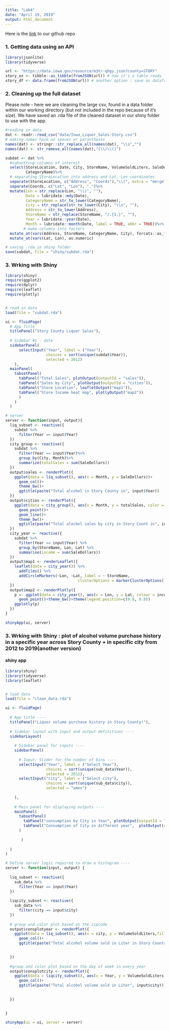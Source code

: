 ```yaml
---
title: "Lab4"
date: "April 19, 2019"
output: html_document
---
```


Here is the [link](https://github.com/zeruiz/585Lab4) to our github repo

### 1. Getting data using an API

```r
library(jsonlite)
library(tidyverse)

url <- "https://data.iowa.gov/resource/m3tr-qhgy.json?county=STORY"
story_ex <- tibble::as_tibble(fromJSON(url)) # now it's a table ready for cleaning
story_df <- data.frame(fromJSON(url)) # another option : save as dataframe 

```

### 2. Cleaning up the full dataset
Please note - here we are cleaning the large csv, found in a data folder within our working directory (but not included in the repo because of it's size). We have saved an .rda file of the cleaned dataset in our shiny folder to use with the app. 

```r
#reading in data
dat <- readr::read_csv("data/Iowa_Liquor_Sales-Story.csv")
# making names have no spaces or parantheses
names(dat) <- stringr::str_replace_all(names(dat), "\\s","")
names(dat) <- str_remove_all(names(dat),"[\\)\\(]")

subdat <- dat %>%
  #subsetting columns of interest
  select(StoreLocation, Date, City, StoreName, VolumeSoldLiters, SaleDollars,
         CategoryName)%>%
  # separating StoreLocation into address and Lat, Lon coordinates
  separate(StoreLocation, c("Address", "Coords"),"\\(", extra = "merge")%>%
  separate(Coords, c("Lat", "Lon"), ",")%>%
  mutate(Lon = str_replace(Lon, "\\)", ""),
         Date = lubridate::mdy(Date),
         CategoryName = str_to_lower(CategoryName),
         City = str_replace(str_to_lower(City), "\\s", ""),
         Address = str_to_lower(Address),
         StoreName = str_replace(StoreName, "/.{1,}", ""),
         Year = lubridate::year(Date),
         Month = lubridate::month(Date, label = TRUE, abbr = TRUE))%>%
        # make columns into factors
  mutate_at(vars(Address, StoreName, CategoryName, City), forcats::as_factor)%>%
  mutate_at(vars(Lat, Lon), as.numeric)

# saving .rda in shiny folder 
save(subdat, file = "shiny/subdat.rda")
```

### 3. Wrking with Shiny 

```r
library(shiny)
require(ggplot2)
require(dplyr)
require(leaflet)
require(plotly)


# read in data
load(file = "subdat.rda")

ui <- fluidPage(
  # App Title
  titlePanel("Story County Liquor Sales"),
  
  # Sidebar #1 - date
  sidebarPanel(
      selectInput("Year", label = ("Year"),
                  choices = sort(unique(subdat$Year)),
                  selected = 2012)
    ),
  mainPanel(
    tabsetPanel(
      tabPanel("Total Sales", plotOutput(outputId = "sales")),
      tabPanel("Sales by City", plotOutput(outputId = "cities")),
      tabPanel("Store Location", leafletOutput("map1")),
      tabPanel("Store Income heat map", plotlyOutput("map2"))
      )
    )
  )

# server
server <- function(input, output){
  liq_subset <- reactive({
    subdat %>%
      filter(Year == input$Year)
  })
  city_group <- reactive({
    subdat %>%
      filter(Year == input$Year)%>%
      group_by(City, Month)%>%
      summarize(totalSales = sum(SaleDollars))
  })
  output$sales <- renderPlot({
    ggplot(data = liq_subset(), aes(x = Month, y = SaleDollars))+
      geom_col()+
      theme_bw()+
      ggtitle(paste("Total alcohol in Story County in", input$Year))
  })
  output$cities <- renderPlot({
    ggplot(data = city_group(), aes(x = Month, y = totalSales, color = City, group = City))+
      geom_point()+
      geom_line()+
      theme_bw()+
      ggtitle(paste("Total alochol sales by city in Story Count in", input$Year))
  })
  city_year <- reactive({
    subdat %>%
      filter(Year == input$Year) %>% 
      group_by(StoreName, Lon, Lat) %>% 
      summarise(income = sum(SaleDollars))
  })
  output$map1 <- renderLeaflet({
    leaflet(data = city_year()) %>% 
      addTiles() %>%
      addCircleMarkers(~Lon, ~Lat, label = ~ StoreName,
                                clusterOptions = markerClusterOptions())
  })
  output$map2 <- renderPlotly({
    p <- ggplot(data = city_year(), aes(x = Lon, y = Lat, colour = income, size=StoreName)) + 
      geom_point()+theme_bw()+theme(legend.position=c(0.8, 0.8))
    ggplotly(p)
  })
}

shinyApp(ui, server)

```

### 3. Wrking with Shiny : plot of alcohol volume purchase history in a specific year across Story County + in specific city from 2012 to 2019(another version)


#### shiny app

```r
library(shiny)
library(tidyverse)
library(leaflet)


# load data
load(file = "clean_data.rda")

ui <- fluidPage(
  
  # App title ----
  titlePanel("Liquor volume purchase history in Story County!"),
  
  # Sidebar layout with input and output definitions ----
  sidebarLayout(
    
    # Sidebar panel for inputs ----
    sidebarPanel(
      
      # Input: Slider for the number of bins ----
      selectInput("Year", label = ("Select Year"),
                  choices = sort(unique(sub_data$Year)),
                  selected = 2012),
      selectInput("city", label = ("Select city"),
                  choices = sort(unique(sub_data$city)),
                  selected = "ames")
      
    ),
    
    # Main panel for displaying outputs ----
    mainPanel(
      tabsetPanel(
        tabPanel("consumption by City in Year", plotOutput(outputId = "consplotyear")),
        tabPanel("Consumption of City in different year",  plotOutput(outputId = "consplotcity"))
      )
      
       )
    
  )
)

# Define server logic required to draw a histogram ----
server <- function(input, output) {
  
  liq_subset <- reactive({
    sub_data %>%
      filter(Year == input$Year)
  })
  
  liqcity_subset <- reactive({
    sub_data %>%
      filter(city == input$city)
  })
  
  # group and color plot based on the zipcode
  output$consplotyear <- renderPlot({
    ggplot(data = liq_subset(), aes(x = city, y = VolumeSoldLiters,fill=zipcode,group=zipcode))+
      geom_col()+
      ggtitle(paste("Total alcohol volume sold in Liter in Story County in", input$Year))

    
  })
  
  #group and color plot based on the day of week in every year
  output$consplotcity <- renderPlot({
    ggplot(data = liqcity_subset(), aes(x = Year, y = VolumeSoldLiters,fill = DayOfWeek,group=DayOfWeek))+
      geom_col()+
      ggtitle(paste("Total alcohol volume sold in Liter", input$city))
    
    
  })
  

}

shinyApp(ui = ui, server = server)
```


